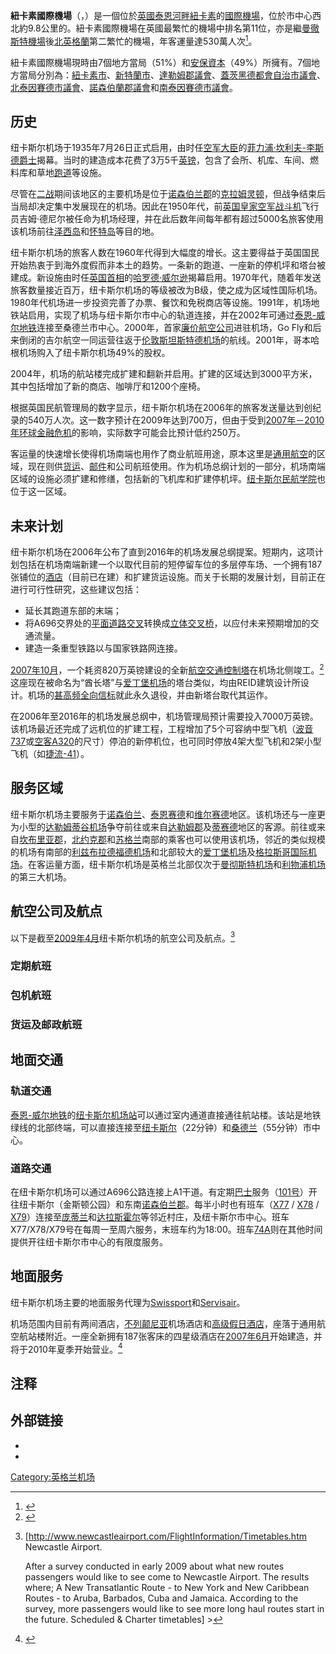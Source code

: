 {{noteTA
|G1=UK Places
|1=zh-tw:航廈;zh-hk:客運大樓;zh-cn:航站楼;
}}
{{Infobox airport
| name = 紐卡素國際機場
| nativename = {{lang|en|Newcastle International Airport}}
| image = File:Newcastle International Airport - geograph.org.uk - 308047.jpg
| image-width = 250px
| IATA = NCL
| ICAO = EGNT
| type = 民用
| owner = Newcastle Airport Local Authority Holding Company Ltd（51%）<br />[[安保資本|安保資本]]（49%）
| operator = Newcastle International Airport Ltd
| city-served = [[泰恩河畔紐卡素|泰恩河畔紐卡素]]<br>[[蓋茨黑德|蓋茨黑德]]<br>[[北泰因賽德|北泰因賽德]]<br>[[南泰因賽德|南泰因賽德]]<br>[[新特蘭市|新特蘭市]]<br>[[德罕郡|德罕郡]]<br>[[諾森伯蘭郡|諾森伯蘭郡]]<br>[[蘇格蘭邊區|蘇格蘭邊區]]
| location = {{GBR}}[[泰恩河畔紐卡素|泰恩河畔紐卡素]]{{le|伍爾辛頓|Woolsington}}
| focus_city = <li>[[Jet2.com|Jet2.com]]<li>[[洛根航空|洛根航空]]<li>[[瑞安航空|瑞安航空]]<li>[[英國途易航空|英國途易航空]]
| elevation-m = 81
| coordinates = {{Coord|55|02|15|N|001|41|30|W|type:airport_region:GB-NET|display=inline,title|name=Newcastle Airport}}
| website = {{url|https://www.newcastleairport.com}}
| runway1_heading = 07/25
| runway1_feet = 7,641
| runway1_meter = 2,329
| runway1_surface = [[瀝青|瀝青]]
}}

'''紐卡素國際機場'''（{{lang-en|'''Newcastle International Airport'''}}，{{airport codes|NCL|EGNT}}）是一個位於[[英國|英國]][[泰恩河畔紐卡素|泰恩河畔紐卡素]]的[[國際機場|國際機場]]，位於市中心西北約9.8公里的{{le|伍爾辛頓|Woolsington}}。紐卡素國際機場在英國最繁忙的機場中排名第11位，亦是繼[[曼徹斯特機場|曼徹斯特機場]]後[[北英格蘭|北英格蘭]]第二繁忙的機場，年客運量達530萬人次<ref>{{cite web |url=https://www.caa.co.uk/uploadedFiles/CAA/Content/Standard_Content/Data_and_analysis/Datasets/Airport_stats/Airport-data-2017-12/Airport_Statistics_Summary.pdf |title=Aircraft and passenger traffic data from UK airports |publisher=UK Civil Aviation Authority |date=2017-03-03 |access-date=2017-03-15 |archive-url=https://web.archive.org/web/20180218221542/http://www.caa.co.uk/uploadedFiles/CAA/Content/Standard_Content/Data_and_analysis/Datasets/Airport_stats/Airport-data-2017-12/Airport_Statistics_Summary.pdf |archive-date=2018-02-18 |url-status=dead }}</ref>。

紐卡素國際機場現時由7個地方當局（51%）和[[安保資本|安保資本]]（49%）所擁有。7個地方當局分別為：[[泰恩河畔紐卡素|紐卡素市]]、[[新特蘭市|新特蘭市]]、[[達勒姆郡議會|達勒姆郡議會]]、[[蓋茨黑德都會自治市議會|蓋茨黑德都會自治市議會]]、[[北泰因賽德|北泰因賽德市議會]]、[[諾森伯蘭郡|諾森伯蘭郡議會]]和[[南泰因賽德|南泰因賽德市議會]]。

== 历史 ==
纽卡斯尔机场于1935年7月26日正式启用，由时任[[空军大臣|空军大臣]]的[[菲力浦·坎利夫-李斯德爵士|菲力浦·坎利夫-李斯德爵士]]揭幕。当时的建造成本花费了3万5千[[英镑|英镑]]，包含了会所、机库、车间、燃料库和草地[[跑道|跑道]]等设施。

尽管在[[二战|二战]]期间该地区的主要机场是位于[[诺森伯兰郡|诺森伯兰郡]]的[[克拉姆灵顿|克拉姆灵顿]]，但战争结束后当局却决定集中发展现在的机场。因此在1950年代，前[[英国皇家空军|英国皇家空军]][[战斗机|战斗机]]飞行员吉姆·德尼尔被任命为机场经理，并在此后数年间每年都有超过5000名旅客使用该机场前往[[泽西岛|泽西岛]]和[[怀特岛|怀特岛]]等目的地。

纽卡斯尔机场的旅客人数在1960年代得到大幅度的增长。这主要得益于英国国民开始热衷于到海外度假而非本土的趋势。一条新的跑道、一座新的停机坪和塔台被建成。新设施由时任[[英国首相|英国首相]]的[[哈罗德·威尔逊|哈罗德·威尔逊]]揭幕启用。1970年代，随着年发送旅客数量接近百万，纽卡斯尔机场的等级被改为B级，使之成为区域性国际机场。1980年代机场进一步投资完善了办票、餐饮和免税商店等设施。1991年，机场地铁站启用，实现了机场与纽卡斯尔市中心的轨道连接，并在2002年可通过[[泰恩-威尔地铁|泰恩-威尔地铁]]连接至桑德兰市中心。2000年，首家[[廉价航空公司|廉价航空公司]]进驻机场，Go Fly和后来倒闭的吉尔航空一同运营往返于[[伦敦斯坦斯特德机场|伦敦斯坦斯特德机场]]的航线。2001年，哥本哈根机场购入了纽卡斯尔机场49%的股权。

2004年，机场的航站楼完成扩建和翻新并启用。扩建的区域达到3000平方米，其中包括增加了新的商店、咖啡厅和1200个座椅。

根据英国民航管理局的数字显示，纽卡斯尔机场在2006年的旅客发送量达到创纪录的540万人次。这一数字预计在2009年达到700万，但由于受到[[2007年－2010年环球金融危机|2007年－2010年环球金融危机]]的影响，实际数字可能会比预计低约250万。

客运量的快速增长使得机场南端也用作了商业航班用途，原本这里是[[通用航空|通用航空]]的区域，现在则供[[货运|货运]]、[[邮件|邮件]]和公司航班使用。作为机场总纲计划的一部分，机场南端区域的设施必须扩建和修缮，包括新的飞机库和扩建停机坪。[[纽卡斯尔民航学院|纽卡斯尔民航学院]]也位于这一区域。

== 未来计划 ==
纽卡斯尔机场在2006年公布了直到2016年的机场发展总纲提案。短期内，这项计划包括在机场南端新建一个以取代目前的短停留车位的多层停车场、一个拥有187张铺位的[[酒店|酒店]]（目前已在建）和扩建货运设施。而关于长期的发展计划，目前正在进行可行性研究，这些建议包括：
* 延长其跑道东部的末端；
* 将A696交界处的[[平面道路交叉|平面道路交叉]]转换成[[立体交叉桥|立体交叉桥]]，以应付未来预期增加的交通流量。
* 建造一条重型铁路以与国家铁路网连接。

[[2007年10月|2007年10月]]，一个耗资820万英镑建设的全新[[塔台|航空交通控制塔]]在机场北侧竣工。<ref>
{{cite press release
 |title       = Work on new £8.2m Air Traffic Control Tower takes-off.
 |publisher   = Newcastle International Airport
 |date        = 23 May 2006
 |url         = http://www.newcastleairport.com/General/News/workbeginsonnewairtrafficcontroltower.htm
 |language    = en
 |accessdate  = 2007-02-12
 |quote       = Work has started today on Newcastle International Airport's multi-million pound construction to build a new state-of-the-art air traffic control tower.
 |deadurl     = yes
 |archiveurl  = https://web.archive.org/web/20070212193035/http://www.newcastleairport.com/General/News/workbeginsonnewairtrafficcontroltower.htm
 |archivedate = 2007年2月12日
}}</ref>这座现在被命名为“酋长塔”与[[爱丁堡机场|爱丁堡机场]]的塔台类似，均由REID建筑设计所设计。机场的[[甚高频全向信标|甚高频全向信标]]就此永久退役，并由新塔台取代其运作。

在2006年至2016年的机场发展总纲中，机场管理局预计需要投入7000万英镑。该机场最近还完成了远机位的扩建工程，工程增加了5个可容纳中型飞机（[[波音737|波音737]]或[[空客A320|空客A320]]的尺寸）停泊的新停机位，也可同时停放4架大型飞机和2架小型飞机（如[[捷流-41|捷流-41]]）。

== 服务区域 ==
纽卡斯尔机场主要服务于[[诺森伯兰|诺森伯兰]]、[[泰恩赛德|泰恩赛德]]和[[维尔赛德|维尔赛德]]地区。该机场还与一座更为小型的[[达勒姆蒂谷机场|达勒姆蒂谷机场]]争夺前往或来自[[达勒姆郡|达勒姆郡]]及[[蒂赛德|蒂赛德]]地区的客源。前往或来自[[坎布里亚郡|坎布里亚郡]]，[[北约克郡|北约克郡]]和[[苏格兰|苏格兰]]南部的乘客也可以使用该机场，邻近的类似规模的机场有南部的[[利兹布拉德福德机场|利兹布拉德福德机场]]和北部较大的[[爱丁堡机场|爱丁堡机场]]及[[格拉斯哥国际机场|格拉斯哥国际机场]]。在客运量方面，纽卡斯尔机场是英格兰北部仅次于[[曼彻斯特机场|曼彻斯特机场]]和[[利物浦机场|利物浦机场]]的第三大机场。

== 航空公司及航点 ==
以下是截至[[2009年4月|2009年4月]]纽卡斯尔机场的航空公司及航点。<ref name="timetables">{{en}}[http://www.newcastleairport.com/FlightInformation/Timetables.htm Newcastle Airport.

After a survey conducted in early 2009 about what new routes passengers would like to see come to Newcastle Airport. The results where; A New Transatlantic Route - to New York and New Caribbean Routes - to Aruba, Barbados, Cuba and Jamaica. According to the survey, more passengers would like to see more long haul routes start in the future.
Scheduled & Charter timetables] {{webarchive|url=https://web.archive.org/web/20100209001545/http://www.newcastleairport.com/FlightInformation/Timetables.htm |date=2010-02-09 }}></ref>
=== 定期航班 ===
{{Airport-dest-list
| [[法国航空|法国航空]]经营的[[不列特航空|不列特航空]] | 巴黎-戴高乐
| [[英国西南航空|英国西南航空]] | 纽基，普利茅斯
| [[越洋航空|越洋航空]] | 多伦多-皮尔逊 [季节性]
| [[英国航空|英国航空]] | 伦敦-希思罗
| [[布鲁塞尔航空|布鲁塞尔航空]]经营的[[英伦区域航空|英伦区域航空]] | 布鲁塞尔 
| [[西贝航空|西贝航空]] | 哥本哈根
| [[英国东方航空|英国东方航空]] | 阿伯丁，卑尔根，伯明翰，加迪夫，南安普敦，斯塔万格，威克
| [[易捷航空|易捷航空]] | 阿利坎特，巴塞罗那，贝尔法斯特-国际，法鲁，日内瓦 [季节性]，伊维萨岛 [季节性]，伦敦-斯坦斯特德，马拉加，马耳他，梅诺卡岛 [季节性]，穆尔西亚，尼斯 [季节性]，帕尔马（马略卡），巴黎-戴高乐，罗马-齐亚皮诺 [季节性]
| [[阿联酋航空|-{阿}-聯酋航空]] | 迪拜
| [[弗莱比航空|弗莱比航空]] | 贝尔法斯特-城市，加迪夫，埃克塞特，根西岛，汉诺威，泽西岛，利摩日 [季节性]，伦敦-盖特威克，雷恩 [季节性]，南安普敦
| [[捷特二航空|捷特二航空]] | 阿雷西费，尚贝里 [季节性]，克基拉岛 [季节性]，科克郡，达拉曼，伊拉克利翁，伊维萨岛 [季节性]， 拉斯帕尔马斯，马拉加 [季节性]，梅诺卡岛 [季节性]，莫纳斯提尔，穆尔西亚，帕尔马（马略卡） [季节性]，帕福斯，比萨 [季节性]， 罗得岛 [季节性]，沙姆沙伊赫 [季节性]，斯普利特 [季节性]，特内里费-南部
| [[荷兰皇家航空|荷兰皇家航空]] | 阿姆斯特丹
| [[汉莎区域航空|汉莎区域航空]]经营的[[欧洲之翼|欧洲之翼]] | 杜塞尔多夫
| [[Manx2|Manx2]]| 马恩岛
| [[瑞恩航空|瑞恩航空]] | 都柏林，赫罗纳，奥斯陆-莫斯
| [[Widerøe|Widerøe]] | 斯塔万格 }}

=== 包机航班 ===
{{Airport-dest-list
| [[马耳他航空|马耳他航空]] | 马耳他
| [[巴尔干假日航空|巴尔干假日航空]] | 布尔加斯，瓦尔纳
| [[保加利亚航空|保加利亚航空]] | 布尔加斯
| [[欧洲塞浦路斯航空|欧洲塞浦路斯航空]] | 伊拉克利翁，拉纳卡，帕福斯
| [[自由鸟航空|自由鸟航空]] | 达拉曼
| [[Onur_Air|Onur Air]] | 博德鲁姆，达拉曼
| [[Saga_Airlines|Saga Airlines]] | 达拉曼
| [[SATA国际航空|SATA国际航空]] | 丰沙尔
| [[太阳快运|太阳快运]] | 博得鲁姆
| [[托马斯库克航空|托马斯库克航空]] | 阿利坎特，安塔利亚，阿雷西费，博得鲁姆，克基拉岛，达拉曼，法鲁，富埃特文图拉岛，伊拉克利翁，伊维萨岛，伊兹密尔，凯法利尼亚岛，科斯岛，拉纳卡，拉斯帕尔马斯，马翁，马拉加，莫纳斯提尔，奥兰多-桑福德，帕尔马（马略卡），帕福斯，雷乌斯，罗得岛，圣托里尼，沙姆沙伊赫，斯基亚索斯，特内里费-南部，扎金索斯
| [[汤姆森航空|汤姆森航空]] |阿利坎特，安塔利亚 [季节性]，博得鲁姆 [季节性]，坎昆 [季节性]，克拉基岛 [季节性]，达拉曼 [季节性]，法鲁 [季节性]，富埃特文图拉岛 [季节性]，丰沙尔 [季节性]，赫罗纳 [季节性]，伊拉克利翁 [季节性]，伊维萨岛 [季节性]，凯法利尼亚岛 [季节性]，科斯岛 [季节性]，兰萨罗特岛，拉纳卡 [季节性]，拉斯帕尔马斯，马拉加，马耳他 [季节性]，梅诺卡岛，莫纳斯提尔，那不勒斯 [季节性]，奥利安多-桑福德 [季节性]，帕尔马（马略卡），帕福斯 [季节性]，蓬塔卡纳 [季节性]，雷乌斯 [季节性]，罗得岛 [季节性]，沙姆沙伊赫，斯基亚索斯 [季节性]，特内里费-南部，塞萨洛尼基 [季节性]，扎金索斯 [季节性]
| [[土尔库亚兹航空|土尔库亚兹航空]]| 达拉曼
| [[维京航空|维京航空]] | 克拉基岛，伊拉克利翁，波尔图，罗得岛，维罗纳
}}

=== 货运及邮政航班 ===
{{Airport-dest-list
| [[联邦快递|联邦快递]]经营的[[雨燕航空|雨燕航空]] | 格拉斯哥，巴黎-戴高乐
| [[皇家邮政|皇家邮政]]经营的[[Jet2.com|Jet2.com]] | 东米德兰兹，伦敦-斯坦斯特德
| 皇家邮政经营的[[MiniLiner|MiniLiner]] | 布里斯托尔
}}

== 地面交通 ==
=== 轨道交通 ===
[[泰恩-威尔地铁|泰恩-威尔地铁]]的[[机场站_(纽卡斯尔)|纽卡斯尔机场站]]可以通过室内通道直接通往航站楼。该站是地铁绿线的北部终端，可以直接连接至[[纽卡斯尔|纽卡斯尔]]（22分钟）和[[桑德兰|桑德兰]]（55分钟）市中心。

=== 道路交通 ===
在纽卡斯尔机场可以通过A696公路连接上A1干道。有定期[[巴士|巴士]]服务（[http://www.nexus.org.uk/wps/wcm/connect/Nexus/Bus/Bus+Timetables/Bus%20-%20Timetable+Finder+Results?Key=101,&Idx=,0,undefined 101号]{{dead link|date=2018年4月 |bot=InternetArchiveBot |fix-attempted=yes }}）开往纽卡斯尔（金斯顿公园）和东南[[诺森伯兰郡|诺森伯兰郡]]。每半小时也有班车（[http://www.nexus.org.uk/wps/wcm/connect/Nexus/Bus/Bus+Timetables/Bus%20-%20Timetable+Finder+Results?Key=X77,&Idx=,0,undefined X77]{{dead link|date=2018年4月 |bot=InternetArchiveBot |fix-attempted=yes }} / [http://www.nexus.org.uk/wps/wcm/connect/Nexus/Bus/Bus+Timetables/Bus%20-%20Timetable+Finder+Results?Key=X78,&Idx=,0,undefined X78]{{dead link|date=2018年4月 |bot=InternetArchiveBot |fix-attempted=yes }} / [http://www.nexus.org.uk/wps/wcm/connect/Nexus/Bus/Bus+Timetables/Bus%20-%20Timetable+Finder+Results?Key=X79,&Idx=,0,undefined X79]{{dead link|date=2018年4月 |bot=InternetArchiveBot |fix-attempted=yes }}）连接至[[庞蒂兰|庞蒂兰]]和[[达拉斯霍尔|达拉斯霍尔]]等邻近村庄，及纽卡斯尔市中心。班车X77/X78/X79号在每周一至周六服务，末班车约为18:00。班车[http://www.nexus.org.uk/wps/wcm/connect/Nexus/Bus/Bus+Timetables/Bus%20-%20Timetable+Finder+Results?Key=74,&Idx=,0,p://www.nexus.org.uk/wps/wcm/connect/Nexus/Bus/Bus+timetables/ 74A]{{dead link|date=2018年4月 |bot=InternetArchiveBot |fix-attempted=yes }}则在其他时间提供开往纽卡斯尔市中心的有限度服务。

== 地面服务 ==
纽卡斯尔机场主要的地面服务代理为[[Swissport|Swissport]]和[[Servisair|Servisair]]。

机场范围内目前有两间酒店，[[不列颠尼亚|不列颠尼亚]]机场酒店和[[高级假日酒店|高级假日酒店]]，座落于通用航空航站楼附近。一座全新拥有187张客床的四星级酒店在[[2007年6月|2007年6月]]开始建造，并将于2010年夏季开始营业。<ref>{{cite web |url=http://www.newcastleairporthotel.com/|title=Newcastle Airport Hotel, 4 Star Luxury Hotel, Opening Summer 2010|publisher=Newcastle Airport Hotel|language=en|accessdate=2010-03-29}}</ref>

== 注释 ==
{{reflist|2}}

== 外部链接 ==
* {{en}}{{official|http://www.newcastleairport.com}}
* {{en}}{{cite press release
 |title       = Newcastle International Airport extension opened
 |publisher   = Copenhagen Airports
 |date        = 13 August 2004
 |url         = http://www.cph.dk/CPH/UK/Newsroom/News/2004/Newcastle+extension.htm
 |accessdate  = 2007-02-12
 |deadurl     = yes
 |archiveurl  = https://web.archive.org/web/20070622035342/http://www.cph.dk/CPH/UK/Newsroom/News/2004/Newcastle+extension.htm
 |archivedate = 2007年6月22日
}}

{{英國機場}}
[[Category:英格兰机场|Category:英格兰机场]]